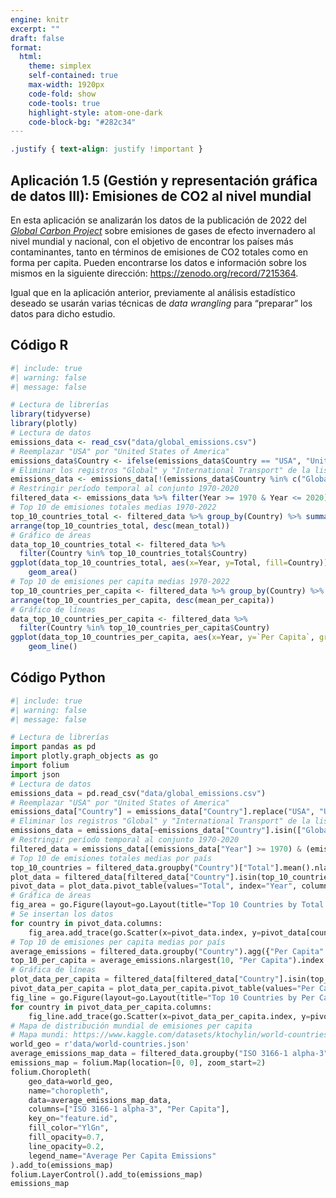 ```yaml
---
engine: knitr
excerpt: ""
draft: false
format: 
  html:
    theme: simplex
    self-contained: true
    max-width: 1920px
    code-fold: show
    code-tools: true
    highlight-style: atom-one-dark
    code-block-bg: "#282c34"
---
```


```css
.justify { text-align: justify !important }
```

::: justify
# Aplicación 1.5 (Gestión y representación gráfica de datos III): Emisiones de CO2 al nivel mundial {.unnumbered}

En esta aplicación se analizarán los datos de la publicación de 2022 del [*Global Carbon Project*](https://www.globalcarbonproject.org/) sobre emisiones de gases de efecto invernadero al nivel mundial y nacional, con el objetivo de encontrar los países más contaminantes, tanto en términos de emisiones de CO2 totales como en forma per capita. Pueden encontrarse los datos e información sobre los mismos en la siguiente dirección: <https://zenodo.org/record/7215364>.

Igual que en la aplicación anterior, previamente al análisis estadístico deseado se usarán varias técnicas de *data wrangling* para "preparar" los datos para dicho estudio.
:::

## Código R {.unnumbered}

```r
#| include: true
#| warning: false
#| message: false

# Lectura de librerías
library(tidyverse)
library(plotly)
# Lectura de datos
emissions_data <- read_csv("data/global_emissions.csv")
# Reemplazar "USA" por "United States of America"
emissions_data$Country <- ifelse(emissions_data$Country == "USA", "United States of America", emissions_data$Country)
# Eliminar los registros "Global" y "International Transport" de la lista de países (variable Country)
emissions_data <- emissions_data[!(emissions_data$Country %in% c("Global", "International Transport")),]
# Restringir período temporal al conjunto 1970-2020
filtered_data <- emissions_data %>% filter(Year >= 1970 & Year <= 2020)
# Top 10 de emisiones totales medias 1970-2022
top_10_countries_total <- filtered_data %>% group_by(Country) %>% summarise(mean_total = mean(Total)) %>% top_n(10, mean_total)
arrange(top_10_countries_total, desc(mean_total))
# Gráfico de áreas
data_top_10_countries_total <- filtered_data %>%
  filter(Country %in% top_10_countries_total$Country)
ggplot(data_top_10_countries_total, aes(x=Year, y=Total, fill=Country)) + 
    geom_area()
# Top 10 de emisiones per capita medias 1970-2022
top_10_countries_per_capita <- filtered_data %>% group_by(Country) %>% summarise(mean_per_capita = mean(`Per Capita`)) %>% top_n(10, mean_per_capita)
arrange(top_10_countries_per_capita, desc(mean_per_capita))
# Gráfico de líneas
data_top_10_countries_per_capita <- filtered_data %>% 
  filter(Country %in% top_10_countries_per_capita$Country)
ggplot(data_top_10_countries_per_capita, aes(x=Year, y=`Per Capita`, group=Country, color=Country)) + 
    geom_line()
```

## Código Python {.unnumbered}

```python
#| include: true
#| warning: false
#| message: false

# Lectura de librerías
import pandas as pd
import plotly.graph_objects as go
import folium
import json
# Lectura de datos
emissions_data = pd.read_csv("data/global_emissions.csv")
# Reemplazar "USA" por "United States of America"
emissions_data["Country"] = emissions_data["Country"].replace("USA", "United States of America")
# Eliminar los registros "Global" y "International Transport" de la lista de países (variable Country)
emissions_data = emissions_data[~emissions_data["Country"].isin(["Global", "International Transport"])]
# Restringir período temporal al conjunto 1970-2020
filtered_data = emissions_data[(emissions_data["Year"] >= 1970) & (emissions_data["Year"] <= 2020)]
# Top 10 de emisiones totales medias por país
top_10_countries = filtered_data.groupby("Country")["Total"].mean().nlargest(10).index
plot_data = filtered_data[filtered_data["Country"].isin(top_10_countries)]
pivot_data = plot_data.pivot_table(values="Total", index="Year", columns="Country", aggfunc="sum", fill_value=0)
# Gráfica de áreas
fig_area = go.Figure(layout=go.Layout(title="Top 10 Countries by Total Emissions (1970-2020)", xaxis_title="Years", yaxis_title="Total Emissions"))
# Se insertan los datos
for country in pivot_data.columns:
    fig_area.add_trace(go.Scatter(x=pivot_data.index, y=pivot_data[country], name=country, mode="none", stackgroup="one"))
# Top 10 de emisiones per capita medias por país
average_emissions = filtered_data.groupby("Country").agg({"Per Capita": "mean"})
top_10_per_capita = average_emissions.nlargest(10, "Per Capita").index
# Gráfica de líneas
plot_data_per_capita = filtered_data[filtered_data["Country"].isin(top_10_per_capita)]
pivot_data_per_capita = plot_data_per_capita.pivot_table(values="Per Capita", index="Year", columns="Country", aggfunc="mean", fill_value=0)
fig_line = go.Figure(layout=go.Layout(title="Top 10 Countries by Per Capita Emissions (1970-2020)", xaxis_title="Years", yaxis_title="Per Capita Emissions"))
for country in pivot_data_per_capita.columns:
    fig_line.add_trace(go.Scatter(x=pivot_data_per_capita.index, y=pivot_data_per_capita[country], name=country, mode="lines"))
# Mapa de distribución mundial de emisiones per capita
# Mapa mundi: https://www.kaggle.com/datasets/ktochylin/world-countries
world_geo = r'data/world-countries.json'
average_emissions_map_data = filtered_data.groupby("ISO 3166-1 alpha-3")["Per Capita"].mean().reset_index()
emissions_map = folium.Map(location=[0, 0], zoom_start=2)
folium.Choropleth(
    geo_data=world_geo,
    name="choropleth",
    data=average_emissions_map_data,
    columns=["ISO 3166-1 alpha-3", "Per Capita"],
    key_on="feature.id",
    fill_color="YlGn",
    fill_opacity=0.7,
    line_opacity=0.2,
    legend_name="Average Per Capita Emissions"
).add_to(emissions_map)
folium.LayerControl().add_to(emissions_map)
emissions_map
```
